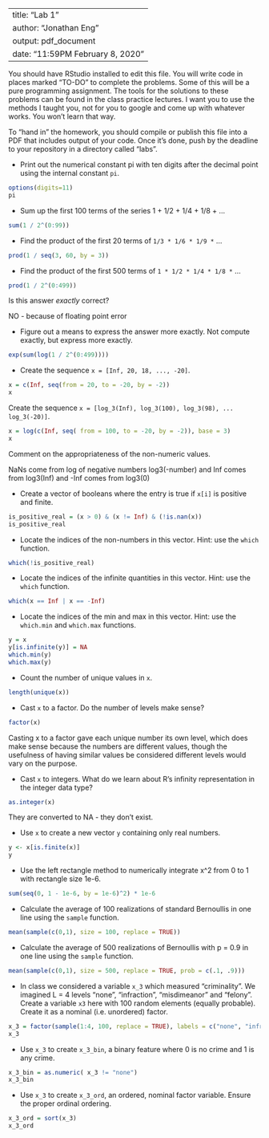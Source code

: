  
---
title: "Lab 1"
author: "Jonathan Eng"
output: pdf_document
date: "11:59PM February 8, 2020"
---
 
You should have RStudio installed to edit this file. You will write code in places marked "TO-DO" to complete the problems. Some of this will be a pure programming assignment. The tools for the solutions to these problems can be found in the class practice lectures. I want you to use the methods I taught you, not for you to google and come up with whatever works. You won't learn that way.
 
To "hand in" the homework, you should compile or publish this file into a PDF that includes output of your code. Once it's done, push by the deadline to your repository in a directory called "labs".
 
* Print out the numerical constant pi with ten digits after the decimal point using the internal constant `pi`.

```r
options(digits=11)
pi
```

* Sum up the first 100 terms of the series 1 + 1/2 + 1/4 + 1/8 + ...


```r
sum(1 / 2^(0:99))
```

* Find the product of the first 20 terms of `1/3 * 1/6 * 1/9 *` ...


```r
prod(1 / seq(3, 60, by = 3))
```


* Find the product of the first 500 terms of `1 * 1/2 * 1/4 * 1/8 *` ...

```r
prod(1 / 2^(0:499))
```

Is this answer *exactly* correct? 
   
  NO - because of floating point error
 
* Figure out a means to express the answer more exactly. Not compute exactly, but express more exactly.
 
```r
exp(sum(log(1 / 2^(0:499))))
```

* Create the sequence `x = [Inf, 20, 18, ..., -20]`.

```r
x = c(Inf, seq(from = 20, to = -20, by = -2))
x
```

Create the sequence `x = [log_3(Inf), log_3(100), log_3(98), ... log_3(-20)]`.

```r
x = log(c(Inf, seq( from = 100, to = -20, by = -2)), base = 3)
x
```

Comment on the appropriateness of the non-numeric values.
 
NaNs come from log of negative numbers log3(-number) and Inf comes from log3(Inf) and -Inf comes from log3(0)
 
* Create a vector of booleans where the entry is true if `x[i]` is positive and finite.

```r
is_positive_real = (x > 0) & (x != Inf) & (!is.nan(x))
is_positive_real
```

* Locate the indices of the non-numbers in this vector. Hint: use the `which` function.

```r
which(!is_positive_real)
```

* Locate the indices of the infinite quantities in this vector. Hint: use the `which` function.

```r
which(x == Inf | x == -Inf)
```

* Locate the indices of the min and max in this vector. Hint: use the `which.min` and `which.max` functions.

```r
y = x
y[is.infinite(y)] = NA
which.min(y)
which.max(y)
```

* Count the number of unique values in `x`.

```r
length(unique(x))
```

* Cast `x` to a factor. Do the number of levels make sense?

```r
factor(x)
```
Casting x to a factor gave each unique number its own level, which does make sense because the numbers are different values, though the usefulness of having similar values be considered different levels would vary on the purpose.

* Cast `x` to integers. What do we learn about R's infinity representation in the integer data type?
  
```r
as.integer(x)
```
They are converted to NA - they don't exist.

* Use `x` to create a new vector `y` containing only real numbers.

```r
y <- x[is.finite(x)]
y
```

* Use the left rectangle method to numerically integrate x^2 from 0 to 1 with rectangle size 1e-6.

```r
sum(seq(0, 1 - 1e-6, by = 1e-6)^2) * 1e-6
```


* Calculate the average of 100 realizations of standard Bernoullis in one line using the `sample` function.

```r
mean(sample(c(0,1), size = 100, replace = TRUE))
```


* Calculate the average of 500 realizations of Bernoullis with p = 0.9 in one line using the `sample` function.

```r
mean(sample(c(0,1), size = 500, replace = TRUE, prob = c(.1, .9)))
```

* In class we considered a variable `x_3` which measured "criminality". We imagined L = 4 levels "none", "infraction", "misdimeanor" and "felony". Create a variable `x3` here with 100 random elements (equally probable). Create it as a nominal (i.e. unordered) factor.

```r
x_3 = factor(sample(1:4, 100, replace = TRUE), labels = c("none", "infraction", "misdimeanor", "felony"))
x_3
```

* Use `x_3` to create `x_3_bin`, a binary feature where 0 is no crime and 1 is any crime.

```r
x_3_bin = as.numeric( x_3 != "none")
x_3_bin
```

* Use `x_3` to create `x_3_ord`, an ordered, nominal factor variable. Ensure the proper ordinal ordering.

```r
x_3_ord = sort(x_3)
x_3_ord
```